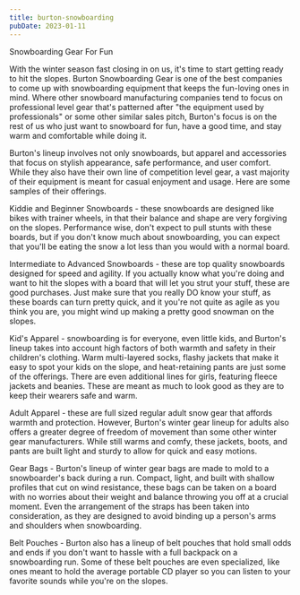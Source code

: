 ```yaml
---
title: burton-snowboarding
pubDate: 2023-01-11
---
```


Snowboarding Gear For Fun

With the winter season fast closing in on us, it's time to start getting ready to hit the slopes. Burton Snowboarding Gear is one of the best companies to come up with snowboarding equipment that keeps the fun-loving ones in mind. Where other snowboard manufacturing companies tend to focus on professional level gear that's patterned after "the equipment used by professionals" or some other similar sales pitch, Burton's focus is on the rest of us who just want to snowboard for fun, have a good time, and stay warm and comfortable while doing it.

Burton's lineup involves not only snowboards, but apparel and accessories that focus on stylish appearance, safe performance, and user comfort. While they also have their own line of competition level gear, a vast majority of their equipment is meant for casual enjoyment and usage. Here are some samples of their offerings.

Kiddie and Beginner Snowboards - these snowboards are designed like bikes with trainer wheels, in that their balance and shape are very forgiving on the slopes. Performance wise, don't expect to pull stunts with these boards, but if you don't know much about snowboarding, you can expect that you'll be eating the snow a lot less than you would with a normal board.

Intermediate to Advanced Snowboards - these are top quality snowboards designed for speed and agility. If you actually know what you're doing and want to hit the slopes with a board that will let you strut your stuff, these are good purchases. Just make sure that you really DO know your stuff, as these boards can turn pretty quick, and it you're not quite as agile as you think you are, you might wind up making a pretty good snowman on the slopes.

Kid's Apparel - snowboarding is for everyone, even little kids, and Burton's lineup takes into account high factors of both warmth and safety in their children's clothing. Warm multi-layered socks, flashy jackets that make it easy to spot your kids on the slope, and heat-retaining pants are just some of the offerings. There are even additional lines for girls, featuring fleece jackets and beanies. These are meant as much to look good as they are to keep their wearers safe and warm.

Adult Apparel - these are full sized regular adult snow gear that affords warmth and protection. However, Burton's winter gear lineup for adults also offers a greater degree of freedom of movement than some other winter gear manufacturers. While still warms and comfy, these jackets, boots, and pants are built light and sturdy to allow for quick and easy motions.

Gear Bags - Burton's lineup of winter gear bags are made to mold to a snowboarder's back during a run. Compact, light, and built with shallow profiles that cut on wind resistance, these bags can be taken on a board with no worries about their weight and balance throwing you off at a crucial moment. Even the arrangement of the straps has been taken into consideration, as they are designed to avoid binding up a person's arms and shoulders when snowboarding.

Belt Pouches - Burton also has a lineup of belt pouches that hold small odds and ends if you don't want to hassle with a full backpack on a snowboarding run. Some of these belt pouches are even specialized, like ones meant to hold the average portable CD player so you can listen to your favorite sounds while you're on the slopes.
